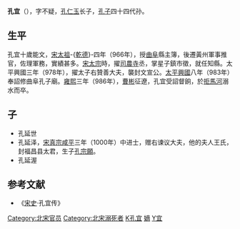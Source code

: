 '''孔宜'''（{{bd|941年||986年|catIdx=K孔宜}}），字不疑，[[孔仁玉|孔仁玉]]长子，[[孔子|孔子]]四十四代孙。
==生平==
孔宜十歲能文，[[宋太祖|宋太祖]]-{[[乾德_(北宋)|乾德]]}-四年（966年），授[[曲阜|曲阜]]縣主簿，後遷黃州軍事推官，佐理軍務，實績甚多。[[宋太宗|宋太宗]]時，擢[[司農寺|司農寺]]丞，掌星子鎮市徵，就任知縣。太平興國三年（978年），擢太子右贊善大夫，襲封文宣公。[[太平興國|太平興國]]八年（983年）奉詔修曲阜孔子廟。[[雍熙|雍熙]]三年（986年），[[曹彬|曹彬]]征遼，孔宜受詔督餉，於[[拒馬河|拒馬河]]溺水而卒。
==子==
* 孔延世
* 孔延泽，[[宋真宗|宋真宗]][[咸平|咸平]]三年（1000年）中进士，赠右谏议大夫，他的夫人王氏，封福昌县太君，生子[[孔宗願|孔宗願]]。
* 孔延渥
==参考文献==
* 《[[宋史|宋史]]·孔宜传》
{{衍圣公}}

[[Category:北宋官员|Category:北宋官员]]
[[Category:北宋溺死者|Category:北宋溺死者]]
[[Category:山东人|K孔宜]]
[[Category:孔子四十四代孫|嫡]]
[[Category:孔姓|Y宜]]